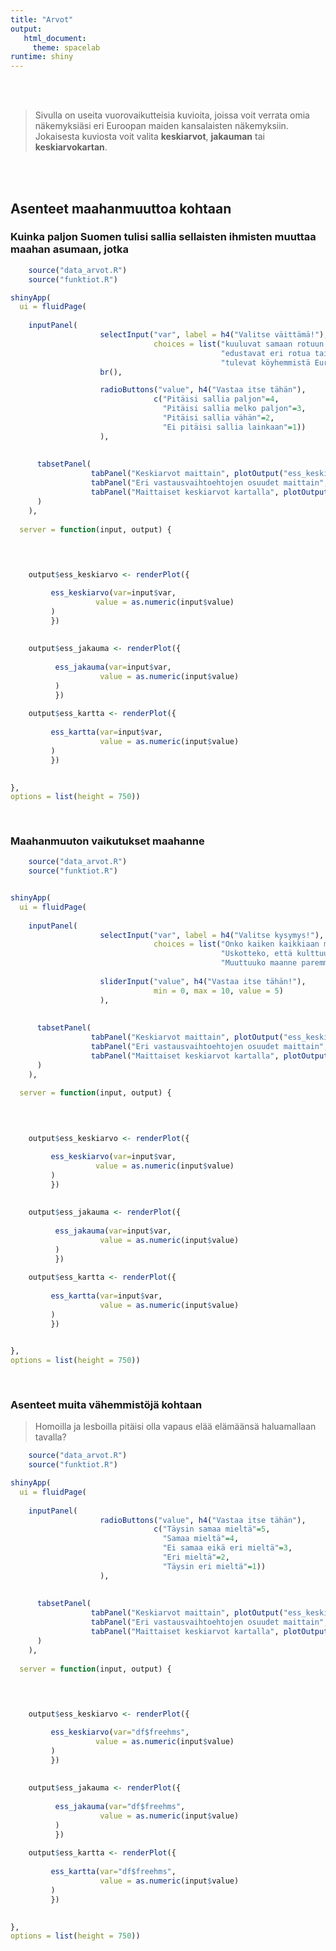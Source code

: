 ```yaml
---
title: "Arvot"
output: 
   html_document:
     theme: spacelab 
runtime: shiny
---
```


</br>
</br>

>Sivulla on useita vuorovaikutteisia kuvioita, joissa voit verrata omia näkemyksiäsi eri Euroopan maiden kansalaisten näkemyksiin. Jokaisesta kuviosta voit valita **keskiarvot**, **jakauman** tai **keskiarvokartan**.


</br>
</br>



## Asenteet maahanmuuttoa kohtaan

### Kuinka paljon Suomen tulisi sallia sellaisten ihmisten muuttaa maahan asumaan, jotka

```r
    source("data_arvot.R")
    source("funktiot.R")

shinyApp(
  ui = fluidPage(
    
    inputPanel(
                    selectInput("var", label = h4("Valitse väittämä!"), width = "600px", 
                                choices = list("kuuluvat samaan rotuun tai etniseen ryhmään kuin useimmat maanne kansalaiset?" = "df$imsmetn", 
                                               "edustavat eri rotua tai etnistä alkuperää kuin useimmat maanne kansalaiset?" = "df$imdfetn",
                                               "tulevat köyhemmistä Euroopan ulkopuolisista maista?"="df$impcntr")),
                    br(),

                    radioButtons("value", h4("Vastaa itse tähän"),
                                c("Pitäisi sallia paljon"=4,
                                  "Pitäisi sallia melko paljon"=3,
                                  "Pitäisi sallia vähän"=2,
                                  "Ei pitäisi sallia lainkaan"=1))
                    ),
                  
                  
      tabsetPanel(
                  tabPanel("Keskiarvot maittain", plotOutput("ess_keskiarvo", height="450px",width="100%")), 
                  tabPanel("Eri vastausvaihtoehtojen osuudet maittain", plotOutput("ess_jakauma", height="450px",width="100%")),
                  tabPanel("Maittaiset keskiarvot kartalla", plotOutput("ess_kartta", height="450px",width="100%"))
      )
    ),
  
  server = function(input, output) {
    


    
    output$ess_keskiarvo <- renderPlot({

         ess_keskiarvo(var=input$var,
                   value = as.numeric(input$value)
         )
         })
  
  
    output$ess_jakauma <- renderPlot({
    
          ess_jakauma(var=input$var,
                    value = as.numeric(input$value)
          )
          })
  
    output$ess_kartta <- renderPlot({
    
         ess_kartta(var=input$var,
                    value = as.numeric(input$value)
         )
         })
  

},
options = list(height = 750))
    
  
```




### Maahanmuuton vaikutukset maahanne


```r
    source("data_arvot.R")
    source("funktiot.R")


shinyApp(
  ui = fluidPage(
    
    inputPanel(
                    selectInput("var", label = h4("Valitse kysymys!"),  width="500px",
                                choices = list("Onko kaiken kaikkiaan mielestänne haitaksi vai eduksi maanne taloudelle, että muista maista muuttaa ihmisiä maahanne? 0 tarkoittaa haittaa taloudelle ja 10 etua taloudelle." = "df$imbgeco", 
                                               "Uskotteko, että kulttuurielämä maassanne heikentyy vai rikastuu, kun maahanne muuttaa ihmisiä muista maista? Nolla tarkoittaa että kulttuurielämä heikkenee ja 10 että rikastuu." = "df$imueclt",
                                               "Muuttuuko maanne paremmaksi vai huonommaksi paikaksi asua, kun muista maista muuttaa tänne ihmisiä? Nolla tarkoittaa että muuttuu huonommaksi ja 10 että paremmaksi paikaksi asua."="df$imwbcnt")),
                    
                    sliderInput("value", h4("Vastaa itse tähän!"),  
                                min = 0, max = 10, value = 5)
                    ),
                  
                  
      tabsetPanel(
                  tabPanel("Keskiarvot maittain", plotOutput("ess_keskiarvo", height="450px",width="100%")), 
                  tabPanel("Eri vastausvaihtoehtojen osuudet maittain", plotOutput("ess_jakauma", height="450px",width="100%")),
                  tabPanel("Maittaiset keskiarvot kartalla", plotOutput("ess_kartta", height="450px",width="100%"))
      )
    ),
  
  server = function(input, output) {
    


    
    output$ess_keskiarvo <- renderPlot({

         ess_keskiarvo(var=input$var,
                   value = as.numeric(input$value)
         )
         })
  
  
    output$ess_jakauma <- renderPlot({
    
          ess_jakauma(var=input$var,
                    value = as.numeric(input$value)
          )
          })
  
    output$ess_kartta <- renderPlot({
    
         ess_kartta(var=input$var,
                    value = as.numeric(input$value)
         )
         })
  

},
options = list(height = 750))
    
  
```


### Asenteet muita vähemmistöjä kohtaan

>Homoilla ja lesboilla pitäisi olla vapaus elää elämäänsä haluamallaan tavalla?

```r
    source("data_arvot.R")
    source("funktiot.R")

shinyApp(
  ui = fluidPage(
    
    inputPanel(
                    radioButtons("value", h4("Vastaa itse tähän"),
                                c("Täysin samaa mieltä"=5,
                                  "Samaa mieltä"=4,
                                  "Ei samaa eikä eri mieltä"=3,
                                  "Eri mieltä"=2,
                                  "Täysin eri mieltä"=1))
                    ),
                  
                  
      tabsetPanel(
                  tabPanel("Keskiarvot maittain", plotOutput("ess_keskiarvo", height="450px",width="100%")), 
                  tabPanel("Eri vastausvaihtoehtojen osuudet maittain", plotOutput("ess_jakauma", height="450px",width="100%")),
                  tabPanel("Maittaiset keskiarvot kartalla", plotOutput("ess_kartta", height="450px",width="100%"))
      )
    ),
  
  server = function(input, output) {
    


    
    output$ess_keskiarvo <- renderPlot({

         ess_keskiarvo(var="df$freehms",
                   value = as.numeric(input$value)
         )
         })
  
  
    output$ess_jakauma <- renderPlot({
    
          ess_jakauma(var="df$freehms",
                    value = as.numeric(input$value)
          )
          })
  
    output$ess_kartta <- renderPlot({
    
         ess_kartta(var="df$freehms",
                    value = as.numeric(input$value)
         )
         })
  

},
options = list(height = 750))
    
  
```



